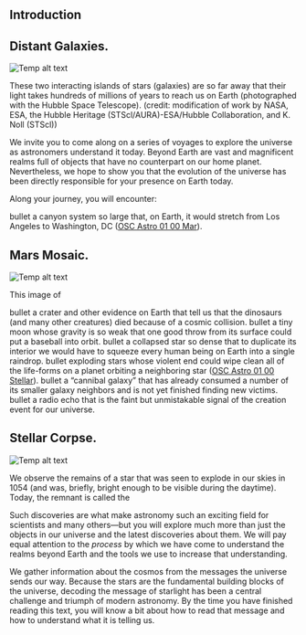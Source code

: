 ## Introduction
## Distant Galaxies.
![Temp alt text](__MEDIA_URL__OSC_Astro_01_00_OurUnivers.jpg)<p>These two interacting islands of stars (galaxies) are so far away that their light takes hundreds of millions of years to reach us on Earth (photographed with the Hubble Space Telescope). (credit: modification of work by NASA, ESA, the Hubble Heritage (STScl/AURA)-ESA/Hubble Collaboration, and K. Noll (STScl))</p>
We invite you to come along on a series of voyages to explore the universe as astronomers understand it today. Beyond Earth are vast and magnificent realms full of objects that have no counterpart on our home planet. Nevertheless, we hope to show you that the evolution of the universe has been directly responsible for your presence on Earth today.

Along your journey, you will encounter:

bullet a canyon system so large that, on Earth, it would stretch from Los Angeles to Washington, DC ([OSC Astro 01 00 Mar](OSC_Astro_01_00_Mar)).

## Mars Mosaic.
![Temp alt text](__MEDIA_URL__OSC_Astro_01_00_Mar.jpg)<p>This image of </p>
bullet a crater and other evidence on Earth that tell us that the dinosaurs (and many other creatures) died because of a cosmic collision.
bullet a tiny moon whose gravity is so weak that one good throw from its surface could put a baseball into orbit.
bullet a collapsed star so dense that to duplicate its interior we would have to squeeze every human being on Earth into a single raindrop.
bullet exploding stars whose violent end could wipe clean all of the life-forms on a planet orbiting a neighboring star ([OSC Astro 01 00 Stellar](OSC_Astro_01_00_Stellar)).
bullet a “cannibal galaxy” that has already consumed a number of its smaller galaxy neighbors and is not yet finished finding new victims.
bullet a radio echo that is the faint but unmistakable signal of the creation event for our universe.

## Stellar Corpse.
![Temp alt text](__MEDIA_URL__OSC_Astro_01_00_Stellar.jpg)<p>We observe the remains of a star that was seen to explode in our skies in 1054 (and was, briefly, bright enough to be visible during the daytime). Today, the remnant is called the </p>
Such discoveries are what make astronomy such an exciting field for scientists and many others—but you will explore much more than just the objects in our universe and the latest discoveries about them. We will pay equal attention to the *process* by which we have come to understand the realms beyond Earth and the tools we use to increase that understanding.

We gather information about the cosmos from the messages the universe sends our way. Because the stars are the fundamental building blocks of the universe, decoding the message of starlight has been a central challenge and triumph of modern astronomy. By the time you have finished reading this text, you will know a bit about how to read that message and how to understand what it is telling us.

